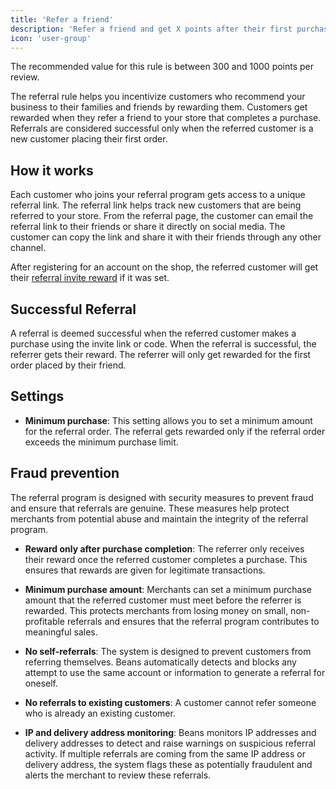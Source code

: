 ```yaml
---
title: 'Refer a friend'
description: 'Refer a friend and get X points after their first purchase.'
icon: 'user-group'
---
```


<Tip>The recommended value for this rule is between 300 and 1000 points per review.</Tip>

The referral rule helps you incentivize customers who recommend
your business to their families and friends by rewarding them.
Customers get rewarded when they refer a friend to your store that completes a purchase.
Referrals are considered successful only when the referred customer is a new customer placing their first order.

## How it works

Each customer who joins your referral program gets access to a unique referral link.
The referral link helps track new customers that are being referred to your store.
From the referral page, the customer can email the referral link to their friends or share it directly on social media.
The customer can copy the link and share it with their friends through any other channel.

After registering for an account on the shop, the referred customer
will get their [referral invite reward](/manage/rules/invitation) if it was set.

## Successful Referral

A referral is deemed successful when the referred customer makes a purchase using the invite link or code.
When the referral is successful, the referrer gets their reward.
The referrer will only get rewarded for the first order placed by their friend.

## Settings

- **Minimum purchase**: This setting allows you to set a minimum amount for the referral order.
  The referral gets rewarded only if the referral order exceeds the minimum purchase limit.

## Fraud prevention

The referral program is designed with security measures to prevent fraud and ensure that
referrals are genuine. These measures help protect merchants from potential abuse and maintain the integrity
of the referral program.

- **Reward only after purchase completion**: The referrer only receives their reward once the referred
  customer completes a purchase. This ensures that rewards are given for legitimate transactions.

- **Minimum purchase amount**: Merchants can set a minimum purchase amount that the referred customer must
  meet before the referrer is rewarded. This protects merchants from losing money on small, non-profitable
  referrals and ensures that the referral program contributes to meaningful sales.

- **No self-referrals**: The system is designed to prevent customers from referring themselves. Beans
  automatically detects and blocks any attempt to use the same account or information to generate a referral
  for oneself.

- **No referrals to existing customers**: A customer cannot refer someone who is already an existing
  customer.

- **IP and delivery address monitoring**: Beans monitors IP addresses and delivery addresses to detect and
  raise warnings on suspicious referral activity. If multiple referrals are coming from the same IP address
  or delivery address, the system flags these as potentially fraudulent and alerts the merchant to review
  these referrals.
